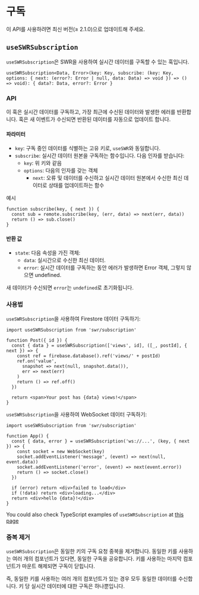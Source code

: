 
# 구독

<Callout emoji="✅">
  이 API를 사용하려면 최신 버전(≥ 2.1.0)으로 업데이트해 주세요.
</Callout>

## `useSWRSubscription`

`useSWRSubscription`은 SWR을 사용하여 실시간 데이터를 구독할 수 있는 훅입니다.

```tsx
useSWRSubscription<Data, Error>(key: Key, subscribe: (key: Key, options: { next: (error?: Error | null, data: Data) => void }) => () => void): { data?: Data, error?: Error }
```

### API

이 훅은 실시간 데이터를 구독하고, 가장 최근에 수신된 데이터와 발생한 에러를 반환합니다. 훅은 새 이벤트가 수신되면 반환된 데이터를 자동으로 업데이트 합니다.

#### 파라미터

- `key`: 구독 중인 데이터를 식별하는 고유 키로, `useSWR`와 동일합니다.
- `subscribe`: 실시간 데이터 원본을 구독하는 함수입니다. 다음 인자를 받습니다:
  - `key`: 위 키와 같음
  - `options`: 다음의 인자를 갖는 객체
    - `next`: 오류 및 데이터를 수신하고 실시간 데이터 원본에서 수신한 최신 데이터로 상태를 업데이트하는 함수

예시

```tsx
function subscribe(key, { next }) {
  const sub = remote.subscribe(key, (err, data) => next(err, data))
  return () => sub.close()
}
```

#### 반환 값

- `state`: 다음 속성을 가진 객체:
  - `data`: 실시간으로 수신한 최신 데이터.
  - `error`: 실시간 데이터를 구독하는 동안 에러가 발생하면 Error 객체, 그렇지 않으면 undefined.

새 데이터가 수신되면 `error`는 `undefined`로 초기화됩니다.

### 사용법

`useSWRSubscription`을 사용하여 Firestore 데이터 구독하기:

```tsx
import useSWRSubscription from 'swr/subscription'

function Post({ id }) {
  const { data } = useSWRSubscription(['views', id], ([_, postId], { next }) => {
    const ref = firebase.database().ref('views/' + postId)
    ref.on('value',
      snapshot => next(null, snapshot.data()),
      err => next(err)
    )
    return () => ref.off()
  })

  return <span>Your post has {data} views!</span>
}
```

`useSWRSubscription`을 사용하여 WebSocket 데이터 구독하기:

```tsx
import useSWRSubscription from 'swr/subscription'

function App() {
  const { data, error } = useSWRSubscription('ws://...', (key, { next }) => {
    const socket = new WebSocket(key)
    socket.addEventListener('message', (event) => next(null, event.data))
    socket.addEventListener('error', (event) => next(event.error))
    return () => socket.close()
  })

  if (error) return <div>failed to load</div>
  if (!data) return <div>loading...</div>
  return <div>hello {data}!</div>
}
```

You could also check TypeScript examples of `useSWRSubscription` at [this page](/docs/typescript#useswrsubscription)

### 중복 제거

`useSWRSubscription`은 동일한 키의 구독 요청 중복을 제거합니다.
동일한 키를 사용하는 여러 개의 컴포넌트가 있다면, 동일한 구독을 공유합니다.
키를 사용하는 마지막 컴포넌트가 마운트 해제되면 구독이 닫힙니다.

즉, 동일한 키를 사용하는 여러 개의 컴포넌트가 있는 경우 모두 동일한 데이터를 수신합니다.
키 당 실시간 데이터에 대한 구독은 하나뿐입니다.
